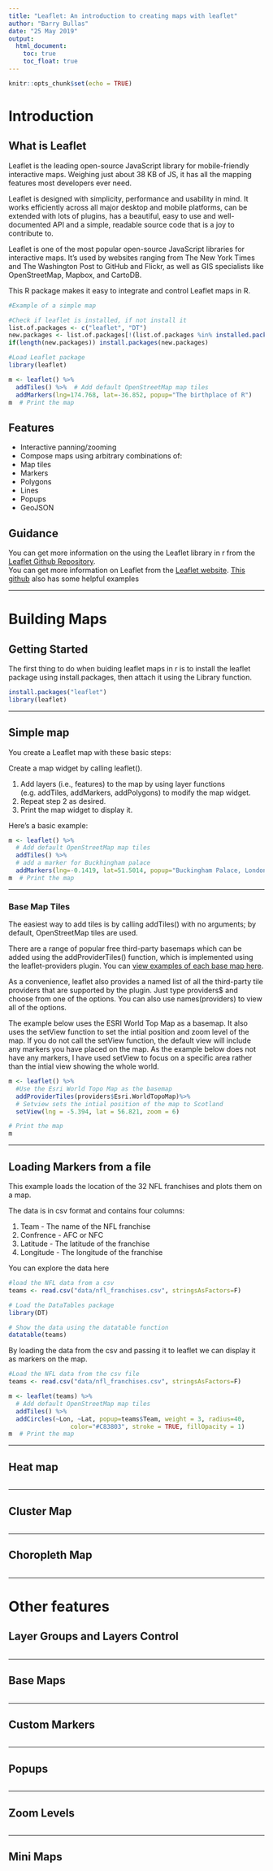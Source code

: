 ```yaml
---
title: "Leaflet: An introduction to creating maps with leaflet"
author: "Barry Bullas"
date: "25 May 2019"
output: 
  html_document:
    toc: true
    toc_float: true
---
```


```r
knitr::opts_chunk$set(echo = TRUE)

```

# Introduction
## What is Leaflet
Leaflet is the leading open-source JavaScript library for mobile-friendly interactive maps. Weighing just about 38 KB of JS, it has all the mapping features most developers ever need.

Leaflet is designed with simplicity, performance and usability in mind. It works efficiently across all major desktop and mobile platforms, can be extended with lots of plugins, has a beautiful, easy to use and well-documented API and a simple, readable source code that is a joy to contribute to.

Leaflet is one of the most popular open-source JavaScript libraries for interactive maps. It’s used by websites ranging from The New York Times and The Washington Post to GitHub and Flickr, as well as GIS specialists like OpenStreetMap, Mapbox, and CartoDB.

This R package makes it easy to integrate and control Leaflet maps in R.
```r
#Example of a simple map

#Check if leaflet is installed, if not install it
list.of.packages <- c("leaflet", "DT")
new.packages <- list.of.packages[!(list.of.packages %in% installed.packages()[,"Package"])]
if(length(new.packages)) install.packages(new.packages)

#Load Leaflet package
library(leaflet)

m <- leaflet() %>%
  addTiles() %>%  # Add default OpenStreetMap map tiles
  addMarkers(lng=174.768, lat=-36.852, popup="The birthplace of R")
m  # Print the map

```

## Features
* Interactive panning/zooming
* Compose maps using arbitrary combinations of:
* Map tiles
* Markers
* Polygons
* Lines
* Popups
* GeoJSON

## Guidance
You can get more information on the using the Leaflet library in r from the [Leaflet Github Repository](https://rstudio.github.io/leaflet/).  
You can get more information on Leaflet from the [Leaflet website](https://leafletjs.com/index.html).
[This github](https://andrewbtran.github.io/NICAR/2017/maps/leaflet-r.html#how_to_put_the_map_online) also has some helpful examples

***

# Building Maps
## Getting Started
The first thing to do when buiding leaflet maps in r is to install the leaflet package using install.packages, then attach it using the Library function.

```r
install.packages("leaflet")
library(leaflet)
```

***

## Simple map
You create a Leaflet map with these basic steps:

Create a map widget by calling leaflet().

1. Add layers (i.e., features) to the map by using layer functions (e.g. addTiles, addMarkers,  addPolygons) to modify the map widget.
2. Repeat step 2 as desired.
3. Print the map widget to display it.

Here’s a basic example:
```r
m <- leaflet() %>%
  # Add default OpenStreetMap map tiles
  addTiles() %>%  
  # add a marker for Buckhingham palace
  addMarkers(lng=-0.1419, lat=51.5014, popup="Buckingham Palace, London") 
m  # Print the map
```

***

### Base Map Tiles
The easiest way to add tiles is by calling addTiles() with no arguments; by default, OpenStreetMap tiles are used.

There are a range of popular free third-party basemaps which can be added using the addProviderTiles() function, which is implemented using the leaflet-providers plugin. You can [view examples of each base map  here](http://leaflet-extras.github.io/leaflet-providers/preview/index.html).

As a convenience, leaflet also provides a named list of all the third-party tile providers that are supported by the plugin. Just type providers$ and choose from one of the options. You can also use names(providers) to view all of the options.

The example below uses the ESRI World Top Map as a basemap.  It also uses the setView function to set the intial position and zoom level of the map.  If you do not call the setView function, the default view will include any markers you have placed on the map.  As the example below does not have any markers, I have used setView to focus on a specific area rather than the intial view showing the whole world.

```r
m <- leaflet() %>%
  #Use the Esri World Topo Map as the basemap
  addProviderTiles(providers$Esri.WorldTopoMap)%>%
  # Setview sets the intial position of the map to Scotland
  setView(lng = -5.394, lat = 56.821, zoom = 6) 

# Print the map
m

```

***

## Loading Markers from a file
This example loads the location of the 32 NFL franchises and plots them on a map.

The data is in csv format and contains four columns:

1. Team - The name of the NFL franchise
2. Confrence - AFC or NFC
3. Latitude - The latitude of the franchise
4. Longitude - The longitude of the franchise

You can explore the data here

```r
#load the NFL data from a csv
teams <- read.csv("data/nfl_franchises.csv", stringsAsFactors=F)

# Load the DataTables package
library(DT)

# Show the data using the datatable function
datatable(teams)

```

By loading the data from the csv and passing it to leaflet we can display it as markers on the map.

```r
#Load the NFL data from the csv file
teams <- read.csv("data/nfl_franchises.csv", stringsAsFactors=F)

m <- leaflet(teams) %>%
  # Add default OpenStreetMap map tiles
  addTiles() %>%
  addCircles(~Lon, ~Lat, popup=teams$Team, weight = 3, radius=40, 
                 color="#C83803", stroke = TRUE, fillOpacity = 1) 
m  # Print the map
```

***

## Heat map

```r

```

***

## Cluster Map
```r

```

***

## Choropleth Map
```r

```

***

# Other features
## Layer Groups and Layers Control
```r

```

***

## Base Maps
```r

```

***

## Custom Markers
```r

```

***

## Popups
```r

```

***

## Zoom Levels
```r

```

***

## Mini Maps
```r

```

